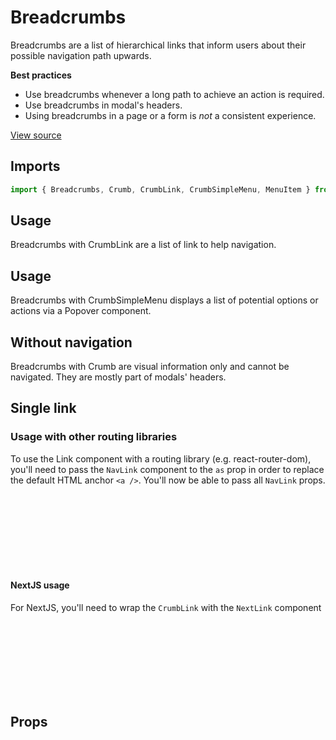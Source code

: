 

<Meta of={BreadcrumbsStories} />

# Breadcrumbs

Breadcrumbs are a list of hierarchical links that inform users about their possible navigation path upwards.

**Best practices**

- Use breadcrumbs whenever a long path to achieve an action is required.
- Use breadcrumbs in modal's headers.
- Using breadcrumbs in a page or a form is _not_ a consistent experience.

[View source](https://github.com/strapi/design-system/tree/main/packages/design-system/src/Breadcrumbs)

## Imports

```js
import { Breadcrumbs, Crumb, CrumbLink, CrumbSimpleMenu, MenuItem } from '@strapi/design-system';
```

## Usage

Breadcrumbs with CrumbLink are a list of link to help navigation.

<Canvas of={BreadcrumbsStories.Base} />

## Usage

Breadcrumbs with CrumbSimpleMenu displays a list of potential options or actions via a Popover component.

<Canvas of={BreadcrumbsStories.WithMenu} />

## Without navigation

Breadcrumbs with Crumb are visual information only and cannot be navigated. They are mostly part of modals' headers.

<Canvas of={BreadcrumbsStories.WithoutNagivation} />

## Single link

<Canvas of={BreadcrumbsStories.SingleLink} />

### Usage with other routing libraries

To use the Link component with a routing library (e.g. react-router-dom), you'll need to pass the `NavLink` component to
the `as` prop in order to replace the default HTML anchor `<a />`. You'll now be able to pass all `NavLink` props.

```jsx
import { Breadcrumbs, CrumbLink } from '@strapi/design-system';
import { NavLink } from 'react-router-dom';

<Breadcrumbs label="Folder navigatation" tag="nav">
  <CrumbLink as={NavLink} to="/">
    Media Library
  </CrumbLink>
</Breadcrumbs>;
```

#### NextJS usage

For NextJS, you'll need to wrap the `CrumbLink` with the `NextLink` component

```jsx
import { Breadcrumbs, CrumbLink } from '@strapi/design-system';
import NextLink from 'next/link';

<Breadcrumbs label="Folder navigatation" tag="nav">
  <NextLink href="/home" passHref>
    <CrumbLink>Media Library</CrumbLink>
  </NextLink>
</Breadcrumbs>;
```

## Props

<TypeTable of={Breadcrumbs} />
